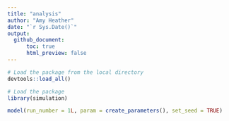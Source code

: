 ```yaml
---
title: "analysis"
author: "Amy Heather"
date: "`r Sys.Date()`"
output:
  github_document:
      toc: true
      html_preview: false
---
```


```r
# Load the package from the local directory
devtools::load_all()

# Load the package
library(simulation)
```


```r
model(run_number = 1L, param = create_parameters(), set_seed = TRUE)
```
